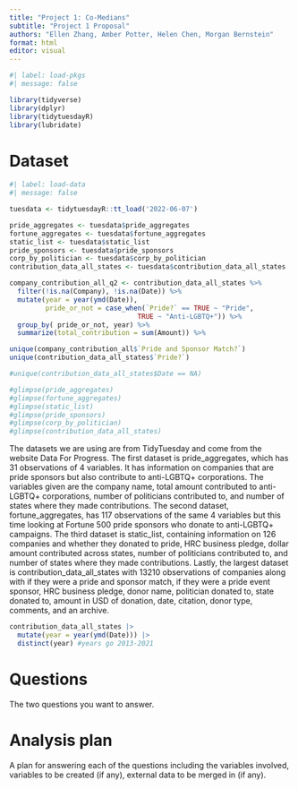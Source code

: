 ```yaml
---
title: "Project 1: Co-Medians"
subtitle: "Project 1 Proposal"
authors: "Ellen Zhang, Amber Potter, Helen Chen, Morgan Bernstein"
format: html
editor: visual
---
```


```r
#| label: load-pkgs
#| message: false

library(tidyverse)
library(dplyr)
library(tidytuesdayR)
library(lubridate)
```

# Dataset

```r
#| label: load-data
#| message: false

tuesdata <- tidytuesdayR::tt_load('2022-06-07')

pride_aggregates <- tuesdata$pride_aggregates
fortune_aggregates <- tuesdata$fortune_aggregates
static_list <- tuesdata$static_list
pride_sponsors <- tuesdata$pride_sponsors
corp_by_politician <- tuesdata$corp_by_politician
contribution_data_all_states <- tuesdata$contribution_data_all_states

company_contribution_all_q2 <- contribution_data_all_states %>%
  filter(!is.na(Company), !is.na(Date)) %>%
  mutate(year = year(ymd(Date)),
         pride_or_not = case_when(`Pride?` == TRUE ~ "Pride",
                                TRUE ~ "Anti-LGBTQ+")) %>%
  group_by( pride_or_not, year) %>%
  summarize(total_contribution = sum(Amount)) %>%

unique(company_contribution_all$`Pride and Sponsor Match?`)
unique(contribution_data_all_states$`Pride?`)

#unique(contribution_data_all_states$Date == NA)

#glimpse(pride_aggregates)
#glimpse(fortune_aggregates)
#glimpse(static_list)
#glimpse(pride_sponsors)
#glimpse(corp_by_politician)
#glimpse(contribution_data_all_states)
```

The datasets we are using are from TidyTuesday and come from the website Data For Progress. The first dataset is pride_aggregates, which has 31 observations of 4 variables. It has information on companies that are pride sponsors but also contribute to anti-LGBTQ+ corporations. The variables given are the company name, total amount contributed to anti-LGBTQ+ corporations, number of politicians contributed to, and number of states where they made contributions. The second dataset, fortune_aggregates, has 117 observations of the same 4 variables but this time looking at Fortune 500 pride sponsors who donate to anti-LGBTQ+ campaigns. The third dataset is static_list, containing information on 126 companies and whether they donated to pride, HRC business pledge, dollar amount contributed across states, number of politicians contributed to, and number of states where they made contributions. Lastly, the largest dataset is contribution_data_all_states with 13210 observations of companies along with if they were a pride and sponsor match, if they were a pride event sponsor, HRC business pledge, donor name, politician donated to, state donated to, amount in USD of donation, date, citation, donor type, comments, and an archive.

```r
contribution_data_all_states |> 
  mutate(year = year(ymd(Date))) |> 
  distinct(year) #years go 2013-2021
```

# Questions

The two questions you want to answer.

# Analysis plan

A plan for answering each of the questions including the variables involved, variables to be created (if any), external data to be merged in (if any).
